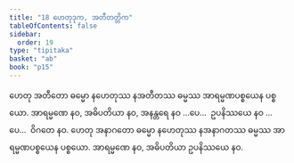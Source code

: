 ```yaml
---
title: "18 ဟေတုဒုက, အတီတတ္တိက"
tableOfContents: false
sidebar:
  order: 19
type: "tipitaka"
basket: "ab"
book: "p15"
---
```



<DynamicBreadcrumb />

<Division number="26" book="p15" e="ch" v="40" p="221">

<Paragraph number="73" book="p15">
ဟေတု အတီတော ဓမ္မော နဟေတုဿ နအတီတဿ ဓမ္မဿ အာရမ္မဏပစ္စယေန ပစ္စယော. အာရမ္မဏေ နဝ, အဓိပတိယာ နဝ, အနန္တရေ နဝ …ပေ…  ဥပနိဿယေ နဝ …ပေ…  ဝိဂတေ နဝ.
</Paragraph>

<Paragraph number="74" book="p15">
ဟေတု အနာဂတော ဓမ္မော နဟေတုဿ နအနာဂတဿ ဓမ္မဿ အာရမ္မဏပစ္စယေန ပစ္စယော. အာရမ္မဏေ နဝ, အဓိပတိယာ ဥပနိဿယေ နဝ.
</Paragraph>
</Division>